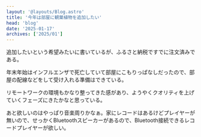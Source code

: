 ```yaml
---
layout: '@layouts/Blog.astro'
title: '今年は部屋に観葉植物を追加したい'
head: 'blog'
date: '2025-01-17'
archives: ['2025/01']
---
```


追加したいという希望みたいに書いているが、ふるさと納税ですでに注文済みである。

年末年始はインフルエンザで死亡していて部屋にこもりっぱなしだったので、部屋の配線などをして受け入れる準備はできている。

リモートワークの環境もかなり整ってきた感があり、ようやくクオリティを上げていくフェーズにきたかなと思っている。

あと欲しいのはやっぱり音楽周りかなぁ。家にレコードはあるけどプレイヤーが無いので、せっかくBluetoothスピーカーがあるので、Bluetooth接続できるレコードプレイヤーが欲しい。
